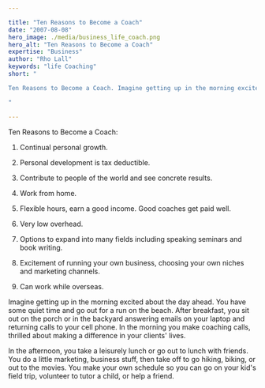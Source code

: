 ```yaml
---

title: "Ten Reasons to Become a Coach"
date: "2007-08-08"
hero_image: ./media/business_life_coach.png
hero_alt: "Ten Reasons to Become a Coach"
expertise: "Business"
author: "Rho Lall"
keywords: "life Coaching"
short: "

Ten Reasons to Become a Coach. Imagine getting up in the morning excited about the day ahead. You have some quiet time and go out for a run on the beach. After breakfast, . . . 

"

---
```



Ten Reasons to Become a Coach:

1. Continual personal growth.

2. Personal development is tax deductible.

3. Contribute to people of the world and see concrete results.

4. Work from home.

5. Flexible hours, earn a good income. Good coaches get paid well.

6. Very low overhead.

7. Options to expand into many fields including speaking seminars and book writing.

8. Excitement of running your own business, choosing your own niches and marketing channels.

9. Can work while overseas.

Imagine getting up in the morning excited about the day ahead. You have some quiet time and go out for a run on the beach. After breakfast, you sit out on the porch or in the backyard answering emails on your laptop and returning calls to your cell phone. In the morning you make coaching calls, thrilled about making a difference in your clients' lives.

In the afternoon, you take a leisurely lunch or go out to lunch with friends. You do a little marketing, business stuff, then take off to go hiking, biking, or out to the movies. You make your own schedule so you can go on your kid's field trip, volunteer to tutor a child, or help a friend.
